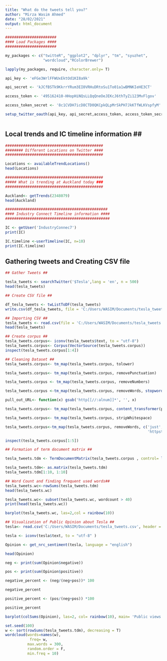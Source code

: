 ```yaml
---
title: "What do the tweets tell you?"
author: "Mirza Wasim Ahmed"
date: "28/02/2021"
output: html_document
---
```




```r
#######################
#### Load Packages ####
#######################

my_packages <- c("twitteR", "ggplot2", "dplyr", "tm", "syuzhet",
                 "wordcloud","RColorBrewer")

lapply(my_packages, require, character.only= T)
```



```r
api_key <- 'eFGe3WrlFFWUxEktOd1KI8a9k'

api_secret <- 'kJCfBSTk9KkrrYRum3EI0VRHuDRtoSu1To01a1wBMNKIeHE3CT'

access_token <- '495162410-HHopHiNQsLLQqQneOeJEKcJ6thTyZi123MvFlgov'

access_token_secret <- '8c1CVDH7icD8CTD0QKCpkQLpMrSkPH7JkKTfWLKVspfyM'

setup_twitter_oauth(api_key, api_secret,access_token, access_token_secret)

```

```r

```


##############################################
## Local trends and IC timeline information ## ##############################################

```r
############################################
######## Different Locations on Twitter ####
############################################

Locations <- availableTrendLocations()
head(Locations)

############################################
##### What is trending at Auckland today ###
############################################

Auckland<- getTrends(2348079)
head(Auckland)

##############################################
#### Industry Connect Timeline information ####
###############################################

IC <- getUser('IndustryConnec7')
print(IC)

IC.timeline <-userTimeline(IC, n=10)
print(IC.timeline)


```

############################################
## Gathering tweets and Creating CSV file ##
############################################


```r
## Gather Tweets ##

tesla_tweets <- searchTwitter('$Tesla',lang = 'en', n = 500)
head(tesla_tweets)

## Create CSV file ## 

df_tesla_tweets <- twListToDF(tesla_tweets)
write.csv(df_tesla_tweets, file = 'C:/Users/WASIM/Documents/tesla_tweets.csv', row.names = FALSE)
```


```r
## Importing CSV ##
tesla_tweets <- read.csv(file = 'C:/Users/WASIM/Documents/tesla_tweets.csv')
head(tesla_tweets)

```


```r
## Create corpus ##
tesla_tweets.corpus<- iconv(tesla_tweets$text, to = "utf-8")
tesla_tweets.corpus<- Corpus(VectorSource(tesla_tweets.corpus))
inspect(tesla_tweets.corpus[1:4])
```



```r
## Cleaning Dataset ##
tesla_tweets.corpus<- tm_map(tesla_tweets.corpus, tolower)

tesla_tweets.corpus<- tm_map(tesla_tweets.corpus, removePunctuation)

tesla_tweets.corpus <- tm_map(tesla_tweets.corpus, removeNumbers)

tesla_tweets.corpus <-tm_map(tesla_tweets.corpus, removeWords, stopwords('english'))

pull_out_URL<- function(x) gsub('http[[//:alnum]]*', '', x)

tesla_tweets.corpus<- tm_map(tesla_tweets.corpus, content_transformer(pull_out_URL))

tesla_tweets.corpus<- tm_map(tesla_tweets.corpus, stripWhitespace)

tesla_tweets.corpus<-tm_map(tesla_tweets.corpus, removeWords, c('just', 'twitter', 'retweets','will','this','anymore','httpstcojavpsgnk', 'fufffuduufef', 'a...', 'hey',"what's", 'httpstcopawwwpmoh','httpstcotabjklcsm','httpstcomakeehalu','httpstcouxsxkyz',
                                                                'httpstcorcspolddp','sssvenky','httpstcopxwpqewdy','httpstcotlxddmwdf'))

inspect(tesla_tweets.corpus[1:5])

```

```r
## Formation of term document matrix ##

tesla_tweets.tdm <- TermDocumentMatrix(tesla_tweets.corpus , control= list(minWordLength= c(1, Inf)))

tesla_tweets.tdm<- as.matrix(tesla_tweets.tdm)
tesla_tweets.tdm[1:10, 1:10]
```


```r
## Word Count and finding frequent used words##
tesla_tweets.wc<-rowSums(tesla_tweets.tdm)
head(tesla_tweets.wc)

tesla_tweets.wc<- subset(tesla_tweets.wc, wordcount > 40)
print(head(tesla_tweets.wc))
```


```r
barplot(tesla_tweets.wc, las=2,col = rainbow(10))

```


```r
## Visualization of Public Opinion about Tesla ##
tesla<- read.csv('C:/Users/WASIM/Documents/tesla_tweets.csv', header = T)

tesla <- iconv(tesla$text, to = "utf-8" )

Opinion <- get_nrc_sentiment(tesla, language = "english")

head(Opinion)

neg <- print(sum(Opinion$negative))

pos <- print(sum(Opinion$positive))

negative_percent <- (neg/(neg+pos))* 100

negative_percent

positive_percent <- (pos/(neg+pos)) *100

positive_percent
```


```r
barplot(colSums(Opinion), las=2, col= rainbow(10), main= 'Public views about Tesla', ylab= 'count')
```






```r
set.seed(100)
w <- sort(rowSums(tesla_tweets.tdm), decreasing = T)
wordcloud(words=names(w),
           freq= w,
          max.words = 300,
          random.order = F,
          min.freq = 10)
```


